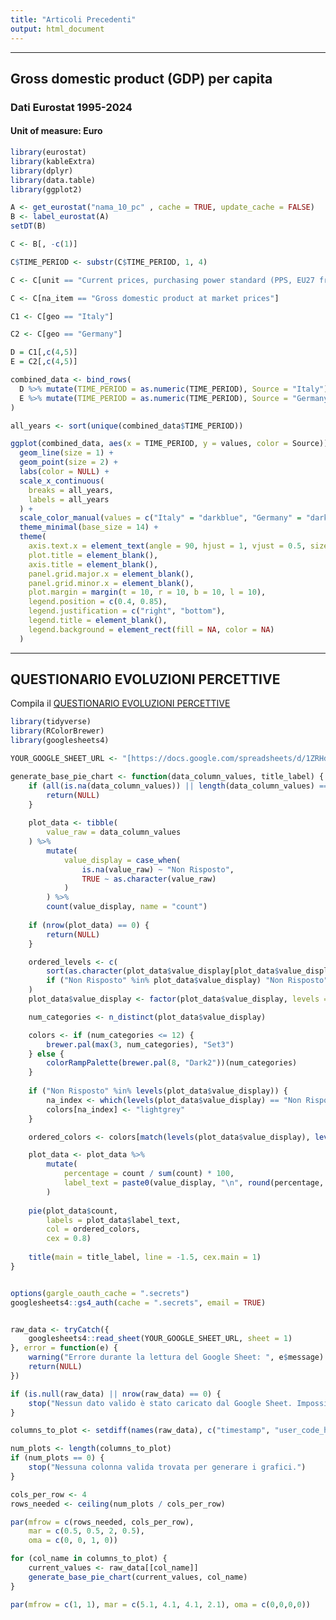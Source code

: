 ```yaml
---
title: "Articoli Precedenti"
output: html_document
---
```


---

## Gross domestic product (GDP) per capita

### Dati Eurostat 1995-2024

#### Unit of measure: Euro

```r

library(eurostat)
library(kableExtra)
library(dplyr)
library(data.table)
library(ggplot2)

A <- get_eurostat("nama_10_pc" , cache = TRUE, update_cache = FALSE)
B <- label_eurostat(A)
setDT(B)

C <- B[, -c(1)]

C$TIME_PERIOD <- substr(C$TIME_PERIOD, 1, 4)

C <- C[unit == "Current prices, purchasing power standard (PPS, EU27 from 2020) per capita"]

C <- C[na_item == "Gross domestic product at market prices"]

C1 <- C[geo == "Italy"]

C2 <- C[geo == "Germany"]

D = C1[,c(4,5)]
E = C2[,c(4,5)]

combined_data <- bind_rows(
  D %>% mutate(TIME_PERIOD = as.numeric(TIME_PERIOD), Source = "Italy"),
  E %>% mutate(TIME_PERIOD = as.numeric(TIME_PERIOD), Source = "Germany")
)

all_years <- sort(unique(combined_data$TIME_PERIOD))

ggplot(combined_data, aes(x = TIME_PERIOD, y = values, color = Source)) +
  geom_line(size = 1) +
  geom_point(size = 2) +
  labs(color = NULL) + 
  scale_x_continuous(
    breaks = all_years,
    labels = all_years
  ) +
  scale_color_manual(values = c("Italy" = "darkblue", "Germany" = "darkred")) +
  theme_minimal(base_size = 14) +
  theme(
    axis.text.x = element_text(angle = 90, hjust = 1, vjust = 0.5, size = 8),
    plot.title = element_blank(),
    axis.title = element_blank(),
    panel.grid.major.x = element_blank(),
    panel.grid.minor.x = element_blank(),
    plot.margin = margin(t = 10, r = 10, b = 10, l = 10),
    legend.position = c(0.4, 0.85),
    legend.justification = c("right", "bottom"),
    legend.title = element_blank(), 
    legend.background = element_rect(fill = NA, color = NA) 
  )

```



\vspace{0.5cm}

---

## QUESTIONARIO EVOLUZIONI PERCETTIVE


Compila il [QUESTIONARIO EVOLUZIONI PERCETTIVE](https://worldcharty.shinyapps.io/EVOLUZIONI-PERCETTIVE/)


```r

library(tidyverse)
library(RColorBrewer)
library(googlesheets4)

YOUR_GOOGLE_SHEET_URL <- "[https://docs.google.com/spreadsheets/d/1ZRHdQIr4kLsCISFrueQPUQprZBrynCoCcY6Yn9A-igM/edit?usp=sharing](https://docs.google.com/spreadsheets/d/1ZRHdQIr4kLsCISFrueQPUQprZBrynCoCcY6Yn9A-igM/edit?usp=sharing)"

generate_base_pie_chart <- function(data_column_values, title_label) {
    if (all(is.na(data_column_values)) || length(data_column_values) == 0) {
        return(NULL)
    }
    
    plot_data <- tibble(
        value_raw = data_column_values
    ) %>%
        mutate(
            value_display = case_when(
                is.na(value_raw) ~ "Non Risposto",
                TRUE ~ as.character(value_raw)
            )
        ) %>%
        count(value_display, name = "count")
    
    if (nrow(plot_data) == 0) {
        return(NULL)
    }

    ordered_levels <- c(
        sort(as.character(plot_data$value_display[plot_data$value_display != "Non Risposto"])),
        if ("Non Risposto" %in% plot_data$value_display) "Non Risposto"
    )
    plot_data$value_display <- factor(plot_data$value_display, levels = unique(ordered_levels))

    num_categories <- n_distinct(plot_data$value_display)

    colors <- if (num_categories <= 12) {
        brewer.pal(max(3, num_categories), "Set3") 
    } else {
        colorRampPalette(brewer.pal(8, "Dark2"))(num_categories)
    }
    
    if ("Non Risposto" %in% levels(plot_data$value_display)) {
        na_index <- which(levels(plot_data$value_display) == "Non Risposto")
        colors[na_index] <- "lightgrey"
    }

    ordered_colors <- colors[match(levels(plot_data$value_display), levels(plot_data$value_display))]

    plot_data <- plot_data %>%
        mutate(
            percentage = count / sum(count) * 100,
            label_text = paste0(value_display, "\n", round(percentage, 1), "%")
        )
    
    pie(plot_data$count, 
        labels = plot_data$label_text, 
        col = ordered_colors, 
        cex = 0.8) 
    
    title(main = title_label, line = -1.5, cex.main = 1) 
}


options(gargle_oauth_cache = ".secrets") 
googlesheets4::gs4_auth(cache = ".secrets", email = TRUE)


raw_data <- tryCatch({
    googlesheets4::read_sheet(YOUR_GOOGLE_SHEET_URL, sheet = 1)
}, error = function(e) {
    warning("Errore durante la lettura del Google Sheet: ", e$message)
    return(NULL)
})

if (is.null(raw_data) || nrow(raw_data) == 0) {
    stop("Nessun dato valido è stato caricato dal Google Sheet. Impossibile generare i grafici.")
} 

columns_to_plot <- setdiff(names(raw_data), c("timestamp", "user_code_hash"))

num_plots <- length(columns_to_plot)
if (num_plots == 0) {
    stop("Nessuna colonna valida trovata per generare i grafici.")
}

cols_per_row <- 4 
rows_needed <- ceiling(num_plots / cols_per_row)

par(mfrow = c(rows_needed, cols_per_row), 
    mar = c(0.5, 0.5, 2, 0.5), 
    oma = c(0, 0, 1, 0)) 

for (col_name in columns_to_plot) {
    current_values <- raw_data[[col_name]]
    generate_base_pie_chart(current_values, col_name)
}

par(mfrow = c(1, 1), mar = c(5.1, 4.1, 4.1, 2.1), oma = c(0,0,0,0))

```



















